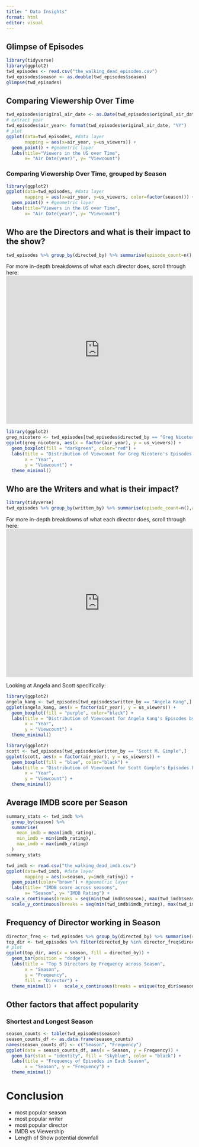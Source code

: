 ```yaml
---
title: " Data Insights"
format: html
editor: visual
---
```

## Glimpse of Episodes
```r
library(tidyverse)
library(ggplot2)
twd_episodes <- read.csv("the_walking_dead_episodes.csv")
twd_episodes$season <- as.double(twd_episodes$season)
glimpse(twd_episodes)
```

## Comparing Viewership Over Time 

```r
twd_episodes$original_air_date <- as.Date(twd_episodes$original_air_date, format = "%Y-%m-%d")
# extract year
twd_episodes$air_year<- format(twd_episodes$original_air_date, "%Y")
# plot
ggplot(data=twd_episodes, #data layer
       mapping = aes(x=air_year, y=us_viewers)) +
  geom_point() + #geometric layer
  labs(title="Viewers in the US over Time",
       x= "Air Date(year)", y= "Viewcount")
```

### Comparing Viewership Over Time, grouped by Season
```r
library(ggplot2)
ggplot(data=twd_episodes, #data layer
       mapping = aes(x=air_year, y=us_viewers, color=factor(season))) +
  geom_point() + #geometric layer
  labs(title="Viewers in the US over Time",
       x= "Air Date(year)", y= "Viewcount")
```

## Who are the Directors and what is their impact to the show?
``` r
twd_episodes %>% group_by(directed_by) %>% summarise(episode_count=n(),average_viewcount=mean(us_viewers)) %>% arrange(desc(episode_count))
```

For more in-depth breakdowns of what each director does, scroll through here:
<iframe height="400" width="100%" frameborder="no" src="https://starrynad.shinyapps.io/TwdDirector/">
</iframe> 

```r
library(ggplot2)
greg_nicotero <- twd_episodes[twd_episodes$directed_by == "Greg Nicotero",]
ggplot(greg_nicotero, aes(x = factor(air_year), y = us_viewers)) +
  geom_boxplot(fill = "darkgreen", color="red") +
  labs(title = "Distribution of Viewcount for Greg Nicotero's Episodes by Year",
       x = "Year",
       y = "Viewcount") +
  theme_minimal()
```
## Who are the Writers and what is their impact? 
``` r
library(tidyverse)
twd_episodes %>% group_by(written_by) %>% summarise(episode_count=n(),average_viewcount=mean(us_viewers)) %>% arrange(desc(episode_count))
```

For more in-depth breakdowns of what each director does, scroll through here:
<iframe height="400" width="100%" frameborder="no" src="https://starrynad.shinyapps.io/TwdWriter/">
</iframe>

Looking at Angela and Scott specifically:
```r
library(ggplot2)
angela_kang <- twd_episodes[twd_episodes$written_by == "Angela Kang",]
ggplot(angela_kang, aes(x = factor(air_year), y = us_viewers)) +
  geom_boxplot(fill = "purple", color="black") +
  labs(title = "Distribution of Viewcount for Angela Kang's Episodes by Year",
       x = "Year",
       y = "Viewcount") +
  theme_minimal()
```
```r
library(ggplot2)
scott <- twd_episodes[twd_episodes$written_by == "Scott M. Gimple",]
ggplot(scott, aes(x = factor(air_year), y = us_viewers)) +
  geom_boxplot(fill = "blue", color="black") +
  labs(title = "Distribution of Viewcount for Scott Gimple's Episodes by Year",
       x = "Year",
       y = "Viewcount") +
  theme_minimal()
```
## Average IMDB score per Season
```r
summary_stats <- twd_imdb %>%
  group_by(season) %>%
  summarise(
    mean_imdb = mean(imdb_rating),
    min_imdb = min(imdb_rating),
    max_imdb = max(imdb_rating)
  )
summary_stats
```

```r
twd_imdb <- read.csv("the_walking_dead_imdb.csv")
ggplot(data=twd_imdb, #data layer
       mapping = aes(x=season, y=imdb_rating)) +
  geom_point(color="brown") + #geometric layer
  labs(title= "IMDB score across seasons",
       x= "Season", y= "IMDB Rating") +
scale_x_continuous(breaks = seq(min(twd_imdb$season), max(twd_imdb$season), by = 1)) +
  scale_y_continuous(breaks = seq(min(twd_imdb$imdb_rating), max(twd_imdb$imdb_rating), by = 1))
```

## Frequency of Director working in Season 
```r
director_freq <- twd_episodes %>% group_by(directed_by) %>% summarise(count=n()) %>% arrange(desc(count)) %>% top_n(5)
top_dir <- twd_episodes %>% filter(directed_by %in% director_freq$directed_by)
# plot 
ggplot(top_dir, aes(x = season, fill = directed_by)) +
  geom_bar(position = "dodge") +
  labs(title = "Top 5 Directors by Frequency across Season",
       x = "Season",
       y = "Frequency",
       fill = "Director") +
  theme_minimal() +   scale_x_continuous(breaks = unique(top_dir$season))
```

## Other factors that affect popularity 

### Shortest and Longest Season
```r
season_counts <- table(twd_episodes$season)
season_counts_df <- as.data.frame(season_counts)
names(season_counts_df) <- c("Season", "Frequency")
ggplot(data = season_counts_df, aes(x = Season, y = Frequency)) +
  geom_bar(stat = "identity", fill = "skyblue", color = "black") +
  labs(title = "Frequency of Episodes in Each Season",
       x = "Season", y = "Frequency") +
  theme_minimal()

```

# Conclusion 
- most popular season 
- most popular writer 
- most popular director 
- IMDB vs Viewership 
- Length of Show potential downfall